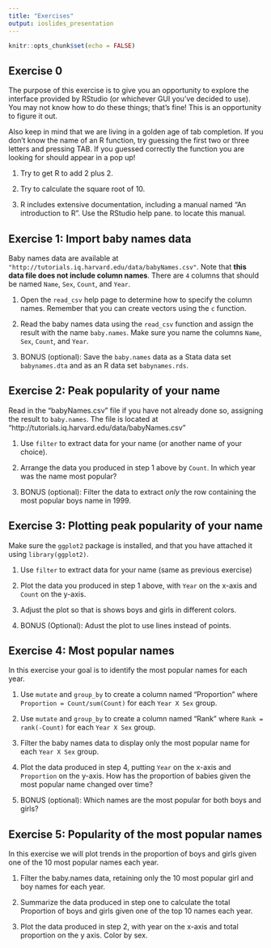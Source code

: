 ```yaml
---
title: "Exercises"
output: ioslides_presentation
---
```


```r
knitr::opts_chunk$set(echo = FALSE)
```

## Exercise 0

The purpose of this exercise is to give you an opportunity to explore
the interface provided by RStudio (or whichever GUI you've decided to
use). You may not know how to do these things; that's fine! This is an
opportunity to figure it out.

Also keep in mind that we are living in a golden age of tab completion.
If you don't know the name of an R function, try guessing the first two
or three letters and pressing TAB. If you guessed correctly the function
you are looking for should appear in a pop up!

1.  Try to get R to add 2 plus 2.

2.  Try to calculate the square root of 10.

3.  R includes extensive documentation, including a manual named "An
    introduction to R". Use the RStudio help pane. to locate this manual.


## Exercise 1: Import baby names data

Baby names data are available at `"http://tutorials.iq.harvard.edu/data/babyNames.csv"`.
Note that **this data file does not include column names**. There are `4` columns
that should be named `Name`, `Sex`, `Count`, and `Year`.

1. Open the `read_csv` help page to determine how to specify the column names. Remember that 
you can create vectors using the `c` function.

2. Read the baby names data using the `read_csv` function and assign the result 
with the name `baby.names`. Make sure you name the columns `Name`, `Sex`, 
`Count`, and `Year`.

3. BONUS (optional): Save the `baby.names` data as a Stata data set `babynames.dta` 
and as an R data set `babynames.rds`.


## Exercise 2: Peak popularity of your name

Read in the "babyNames.csv" file if you have not already done so,
assigning the result to `baby.names`. The file is located at "http://tutorials.iq.harvard.edu/data/babyNames.csv"

1.  Use `filter` to extract data for your name (or another name of your choice).  

2.  Arrange the data you produced in step 1 above by `Count`. 
    In which year was the name most popular?

3.  BONUS (optional): Filter the data to extract *only* the 
     row containing the most popular boys name in 1999.



## Exercise 3: Plotting peak popularity of your name

Make sure the `ggplot2` package is installed, and that you 
have attached it using `library(ggplot2)`.

1.  Use `filter` to extract data for your name (same as previous exercise)

2.  Plot the data you produced in step 1 above, with `Year` on the x-axis
    and `Count` on the y-axis.
    
3. Adjust the plot so that is shows boys and girls in different colors.

4. BONUS (Optional): Adust the plot to use lines instead of points.   
     
     
     
## Exercise 4: Most popular names

In this exercise your goal is to identify the most popular names for each year.

1.  Use `mutate` and `group_by` to create a column named "Proportion"
    where `Proportion = Count/sum(Count)` for each `Year X Sex` group.

2.  Use `mutate` and `group_by` to create a column named "Rank" where 
    `Rank = rank(-Count)` for each `Year X Sex` group. 

3.  Filter the baby names data to display only the most popular name 
    for each `Year X Sex` group.

4. Plot the data produced in step 4, putting `Year` on the x-axis
    and `Proportion` on the y-axis. How has the proportion of babies
    given the most popular name changed over time?
    
5. BONUS (optional): Which names are the most popular for both boys and girls?
    

## Exercise 5: Popularity of the most popular names

In this exercise we will plot trends in the proportion of boys and girls given one of the 10 most popular names each year.

1.  Filter the baby.names data, retaining only the 10 most popular girl
    and boy names for each year.

2.  Summarize the data produced in step one to calculate the total
    Proportion of boys and girls given one of the top 10 names
    each year.

3.  Plot the data produced in step 2, with year on the x-axis
    and total proportion on the y axis. Color by sex.
    
